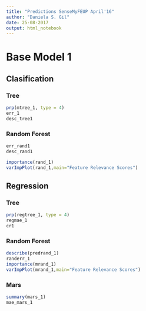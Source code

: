 ```yaml
---
title: "Predictions SenseMyFEUP April'16"
author: "Daniela S. Gil"
date: 25-08-2017
output: html_notebook
---
```


# Base Model  1 

## Clasification 
### Tree 
```r
prp(mtree_1, type = 4)
err_1
desc_tree1
```

### Random Forest

```r
err_rand1
desc_rand1

importance(rand_1)
varImpPlot(rand_1,main="Feature Relevance Scores")
```


## Regression 
### Tree 

```r
prp(regtree_1, type = 4)
regmae_1
cr1
```


### Random Forest 

```r
describe(predrand_1)
randerr_1
importance(mrand_1)
varImpPlot(mrand_1,main="Feature Relevance Scores")
```


### Mars 

```r
summary(mars_1)
mae_mars_1
```

